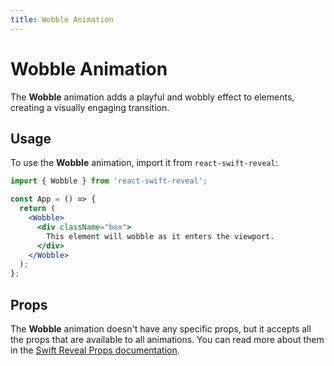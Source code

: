 ```yaml
---
title: Wobble Animation
---
```


# Wobble Animation

The **Wobble** animation adds a playful and wobbly effect to elements, creating a visually engaging transition.

## Usage

To use the **Wobble** animation, import it from `react-swift-reveal`:

```jsx filename="App.jsx" {3} copy
import { Wobble } from 'react-swift-reveal';

const App = () => {
  return (
    <Wobble>
      <div className="box">
        This element will wobble as it enters the viewport.
      </div>
    </Wobble>
  );
};
```

## Props

The **Wobble** animation doesn't have any specific props, but it accepts all the props that are available to all animations. You can read more about them in the [Swift Reveal Props documentation](/animations/props/).

